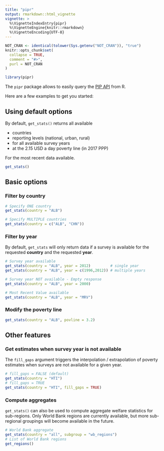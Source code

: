 ```yaml
---
title: "pipr"
output: rmarkdown::html_vignette
vignette: >
  %\VignetteIndexEntry{pipr}
  %\VignetteEngine{knitr::rmarkdown}
  %\VignetteEncoding{UTF-8}
---
```


```r
NOT_CRAN <- identical(tolower(Sys.getenv("NOT_CRAN")), "true")
knitr::opts_chunk$set(
  collapse = TRUE,
  comment = "#>",
  purl = NOT_CRAN
)
```

```r
library(pipr)
```

The `pipr` package allows to easily query the [PIP API](https://pip.worldbank.org/api) from R.

Here are a few examples to get you started:

## Using default options

By default, `get_stats()` returns all available  

- countries  
- reporting levels (national, urban, rural)  
- for all available survey years  
- at the 2.15 USD a day poverty line (in 2017 PPP)  

For the most recent data available.

```r
get_stats()
```

## Basic options

### Filter by country

```r
# Specify ONE country
get_stats(country = "ALB")

# Specify MULTIPLE countries
get_stats(country = c("ALB", "CHN"))
```

### Filter by year

By default, `get_stats` will only return data if a survey is available for the requested __country__ and the requested __year__.

```r
# Survey year available
get_stats(country = "ALB", year = 2012)         # single year
get_stats(country = "ALB", year = c(1996,2012)) # multiple years

# Survey year NOT available - Empty response
get_stats(country = "ALB", year = 2000)

# Most Recent Value available
get_stats(country = "ALB", year = "MRV")

```

### Modify the poverty line
```r
get_stats(country = "ALB", povline = 3.2)
```

## Other features

### Get estimates when survey year is not available

The `fill_gaps` argument triggers the interpolation / extrapolation of poverty 
estimates when surveys are not available for a given year.

```r
# fill_gaps = FALSE (default)
get_stats(country = "HTI")
# fill_gaps = TRUE
get_stats(country = "HTI", fill_gaps = TRUE)
```

### Compute aggregates

`get_stats()` can also be used to compute aggregate welfare statistics for sub-regions.
Only World Bank regions are currently available, but more sub-regional groupings
will become available in the future.

```r
# World Bank aggregate
get_stats(country = "all", subgroup = "wb_regions")
# List of World Bank regions
get_regions()
```
